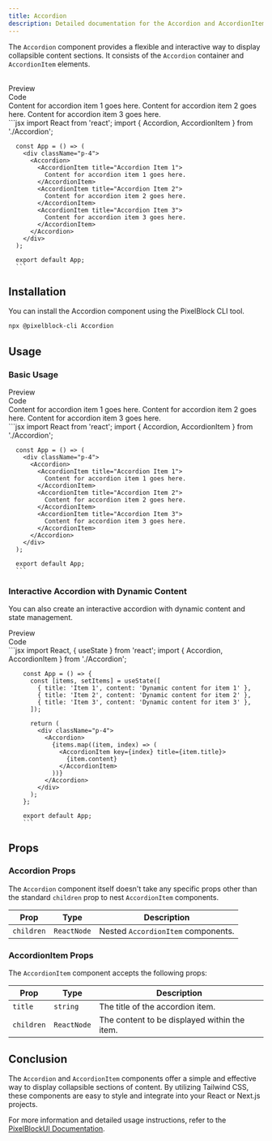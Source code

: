 ```yaml
---
title: Accordion
description: Detailed documentation for the Accordion and AccordionItem components in the PixelBlockUI library.
---
```


The `Accordion` component provides a flexible and interactive way to display collapsible content sections. It consists of the `Accordion` container and `AccordionItem` elements.

<br/>

<Tabs defaultValue="preview">
  <TabsList className="">
    <TabsTrigger value="preview">
      <div className="flex items-center "><EyeIcon className="mr-2 h-4 w-4" />Preview</div>
    </TabsTrigger>
    <TabsTrigger value="code">
      <div className="flex items-center "><CodeIcon className="mr-2 h-4 w-4" />Code</div>
    </TabsTrigger>
  </TabsList>
  <TabsContent value="preview">
    <div className="bg-white dark:bg-zinc-900/10 rounded-lg border dark:border-white/10 shadow-sm h-full w-full py-4 px-2">
      <div className="max-w-full py-4 px-2 w-full h-full overflow-x-auto grid grid-col-5 gap-4">
        <div className="p-4">
          <Accordion>
            <AccordionItem title="Accordion Item 1">
              Content for accordion item 1 goes here.
            </AccordionItem>
            <AccordionItem title="Accordion Item 2">
              Content for accordion item 2 goes here.
            </AccordionItem>
            <AccordionItem title="Accordion Item 3">
              Content for accordion item 3 goes here.
            </AccordionItem>
          </Accordion>
        </div>
      </div>
    </div>
  </TabsContent>
  <TabsContent value="code">
      ```jsx
      import React from 'react';
      import { Accordion, AccordionItem } from './Accordion';

      const App = () => (
        <div className="p-4">
          <Accordion>
            <AccordionItem title="Accordion Item 1">
              Content for accordion item 1 goes here.
            </AccordionItem>
            <AccordionItem title="Accordion Item 2">
              Content for accordion item 2 goes here.
            </AccordionItem>
            <AccordionItem title="Accordion Item 3">
              Content for accordion item 3 goes here.
            </AccordionItem>
          </Accordion>
        </div>
      );

      export default App;
      ```
  </TabsContent>
</Tabs>


## Installation

You can install the Accordion component using the PixelBlock CLI tool.

```bash
npx @pixelblock-cli Accordion
```


## Usage

### Basic Usage

<Tabs defaultValue="preview">
  <TabsList className="">
    <TabsTrigger value="preview">
      <div className="flex items-center "><EyeIcon className="mr-2 h-4 w-4" />Preview</div>
    </TabsTrigger>
    <TabsTrigger value="code">
      <div className="flex items-center "><CodeIcon className="mr-2 h-4 w-4" />Code</div>
    </TabsTrigger>
  </TabsList>
  <TabsContent value="preview">
    <div className="bg-white dark:bg-zinc-900/10 rounded-lg border dark:border-white/10 shadow-sm h-full w-full py-4 px-2">
      <div className="max-w-full py-4 px-2 w-full h-full overflow-x-auto grid grid-col-5 gap-4">
        <div className="p-4">
          <Accordion>
            <AccordionItem title="Accordion Item 1">
              Content for accordion item 1 goes here.
            </AccordionItem>
            <AccordionItem title="Accordion Item 2">
              Content for accordion item 2 goes here.
            </AccordionItem>
            <AccordionItem title="Accordion Item 3">
              Content for accordion item 3 goes here.
            </AccordionItem>
          </Accordion>
        </div>
      </div>
    </div>
  </TabsContent>
  <TabsContent value="code">
      ```jsx
      import React from 'react';
      import { Accordion, AccordionItem } from './Accordion';

      const App = () => (
        <div className="p-4">
          <Accordion>
            <AccordionItem title="Accordion Item 1">
              Content for accordion item 1 goes here.
            </AccordionItem>
            <AccordionItem title="Accordion Item 2">
              Content for accordion item 2 goes here.
            </AccordionItem>
            <AccordionItem title="Accordion Item 3">
              Content for accordion item 3 goes here.
            </AccordionItem>
          </Accordion>
        </div>
      );

      export default App;
      ```
  </TabsContent>
</Tabs>

### Interactive Accordion with Dynamic Content

You can also create an interactive accordion with dynamic content and state management.
<Tabs defaultValue="preview">
  <TabsList className="">
    <TabsTrigger value="preview">
      <div className="flex items-center "><EyeIcon className="mr-2 h-4 w-4" />Preview</div>
    </TabsTrigger>
    <TabsTrigger value="code">
      <div className="flex items-center "><CodeIcon className="mr-2 h-4 w-4" />Code</div>
    </TabsTrigger>
  </TabsList>
  <TabsContent value="preview">
    <div className="bg-white dark:bg-zinc-900/10 rounded-lg border dark:border-white/10 shadow-sm h-full w-full py-4 px-2">
      <div className="max-w-full py-4 px-2 w-full h-full overflow-x-auto grid grid-col-5 gap-4">
        <div className="p-4">
          <Preview
            name="accordion-dynamic"
          />
        </div>
      </div>
    </div>
  </TabsContent>
  <TabsContent value="code">
      ```jsx
        import React, { useState } from 'react';
        import { Accordion, AccordionItem } from './Accordion';

        const App = () => {
          const [items, setItems] = useState([
            { title: 'Item 1', content: 'Dynamic content for item 1' },
            { title: 'Item 2', content: 'Dynamic content for item 2' },
            { title: 'Item 3', content: 'Dynamic content for item 3' },
          ]);

          return (
            <div className="p-4">
              <Accordion>
                {items.map((item, index) => (
                  <AccordionItem key={index} title={item.title}>
                    {item.content}
                  </AccordionItem>
                ))}
              </Accordion>
            </div>
          );
        };

        export default App;
        ```
  </TabsContent>
</Tabs>


## Props

### Accordion Props

The `Accordion` component itself doesn't take any specific props other than the standard `children` prop to nest `AccordionItem` components.

| Prop      | Type        | Description                        |
|-----------|-------------|------------------------------------|
| `children`| `ReactNode` | Nested `AccordionItem` components. |

### AccordionItem Props

The `AccordionItem` component accepts the following props:

| Prop       | Type        | Description                                     |
|------------|-------------|-------------------------------------------------|
| `title`    | `string`    | The title of the accordion item.                |
| `children` | `ReactNode` | The content to be displayed within the item.    |


## Conclusion

The `Accordion` and `AccordionItem` components offer a simple and effective way to display collapsible sections of content. By utilizing Tailwind CSS, these components are easy to style and integrate into your React or Next.js projects.

For more information and detailed usage instructions, refer to the [PixelBlockUI Documentation](/docs/getting-started/installation).
